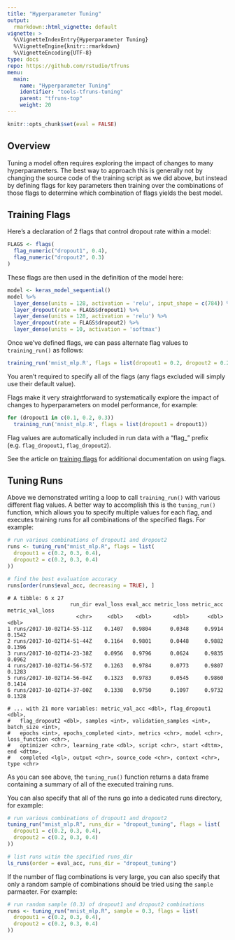 ```yaml
---
title: "Hyperparameter Tuning"
output: 
  rmarkdown::html_vignette: default
vignette: >
  %\VignetteIndexEntry{Hyperparameter Tuning}
  %\VignetteEngine{knitr::rmarkdown}
  %\VignetteEncoding{UTF-8}
type: docs
repo: https://github.com/rstudio/tfruns
menu:
  main:
    name: "Hyperparameter Tuning"
    identifier: "tools-tfruns-tuning"
    parent: "tfruns-top"
    weight: 20
---
```


```r
knitr::opts_chunk$set(eval = FALSE)
```


## Overview

Tuning a model often requires exploring the impact of changes to many hyperparameters. The best way to approach this is generally not by changing the source code of the training script as we did above, but instead by defining flags for key parameters then training over the combinations of those flags to determine which combination of flags yields the best model.

## Training Flags

Here's a declaration of 2 flags that control dropout rate within a model:

```r
FLAGS <- flags(
  flag_numeric("dropout1", 0.4),
  flag_numeric("dropout2", 0.3)
)
```

These flags are then used in the definition of the model here:

```r
model <- keras_model_sequential()
model %>%
  layer_dense(units = 128, activation = 'relu', input_shape = c(784)) %>%
  layer_dropout(rate = FLAGS$dropout1) %>%
  layer_dense(units = 128, activation = 'relu') %>%
  layer_dropout(rate = FLAGS$dropout2) %>%
  layer_dense(units = 10, activation = 'softmax')
```

Once we've defined flags, we can pass alternate flag values to `training_run()` as follows:

```r
training_run('mnist_mlp.R', flags = list(dropout1 = 0.2, dropout2 = 0.2))
```

You aren't required to specify all of the flags (any flags excluded will simply use their default value).

Flags make it very straightforward to systematically explore the impact of changes to hyperparameters on model performance, for example:

```r
for (dropout1 in c(0.1, 0.2, 0.3))
  training_run('mnist_mlp.R', flags = list(dropout1 = dropout1))
```

Flag values are automatically included in run data with a "flag_" prefix (e.g. `flag_dropout1`, `flag_dropout2`).

See the article on [training flags](https://tensorflow.rstudio.com/tools/training_flags.html) for additional documentation on using flags.

## Tuning Runs

Above we demonstrated writing a loop to call `training_run()` with various different flag values. A better way to accomplish this is the `tuning_run()` function, which allows you to specify multiple values for each flag, and executes training runs for all combinations of the specified flags. For example:

```r
# run various combinations of dropout1 and dropout2
runs <- tuning_run("mnist_mlp.R", flags = list(
  dropout1 = c(0.2, 0.3, 0.4),
  dropout2 = c(0.2, 0.3, 0.4)
))

# find the best evaluation accuracy
runs[order(runs$eval_acc, decreasing = TRUE), ]
```
```
# A tibble: 6 x 27
                    run_dir eval_loss eval_acc metric_loss metric_acc metric_val_loss
                      <chr>     <dbl>    <dbl>       <dbl>      <dbl>           <dbl>
1 runs/2017-10-02T14-55-11Z    0.1407   0.9804      0.0348     0.9914          0.1542
2 runs/2017-10-02T14-51-44Z    0.1164   0.9801      0.0448     0.9882          0.1396
3 runs/2017-10-02T14-23-38Z    0.0956   0.9796      0.0624     0.9835          0.0962
4 runs/2017-10-02T14-56-57Z    0.1263   0.9784      0.0773     0.9807          0.1283
5 runs/2017-10-02T14-56-04Z    0.1323   0.9783      0.0545     0.9860          0.1414
6 runs/2017-10-02T14-37-00Z    0.1338   0.9750      0.1097     0.9732          0.1328

# ... with 21 more variables: metric_val_acc <dbl>, flag_dropout1 <dbl>,
#   flag_dropout2 <dbl>, samples <int>, validation_samples <int>, batch_size <int>,
#   epochs <int>, epochs_completed <int>, metrics <chr>, model <chr>, loss_function <chr>,
#   optimizer <chr>, learning_rate <dbl>, script <chr>, start <dttm>, end <dttm>,
#   completed <lgl>, output <chr>, source_code <chr>, context <chr>, type <chr>
```

As you can see above, the `tuning_run()` function returns a data frame containing a summary of all of the executed training runs.

You can also specify that all of the runs go into a dedicated runs directory, for example:

```r
# run various combinations of dropout1 and dropout2
tuning_run("mnist_mlp.R", runs_dir = "dropout_tuning", flags = list(
  dropout1 = c(0.2, 0.3, 0.4),
  dropout2 = c(0.2, 0.3, 0.4)
))

# list runs witin the specified runs_dir
ls_runs(order = eval_acc, runs_dir = "dropout_tuning")
```

If the number of flag combinations is very large, you can also specify that only a random sample of combinations should be tried using the `sample` parmaeter. For example:

```r
# run random sample (0.3) of dropout1 and dropout2 combinations
runs <- tuning_run("mnist_mlp.R", sample = 0.3, flags = list(
  dropout1 = c(0.2, 0.3, 0.4),
  dropout2 = c(0.2, 0.3, 0.4)
))
```










